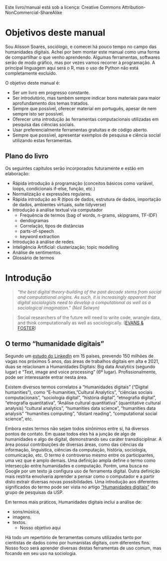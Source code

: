 Este livro/manual está sob a licença: Creative Commons Attribution-NonCommercial-ShareAlike 
<!-- Este livro é distribuído de acordo com a licença Creative Commons Attribution-NonCommercial-ShareAlike 4.0 International License (CC BY-NC-SA 4.0). -->

# Objetivos deste manual {-}
Sou Alisson Soares, sociólogo, e comecei há pouco tempo no campo das humanidades digitais. Achei por bem montar este manual como uma forma de compartilhar o que venho aprendendo. Algumas ferramentas, softwares serão de modo gráfico, mas por vezes vamos recorrer à programação. A principal linguagem aqui será o R, mas o uso de Python não está completamente excluído.

O objetivo deste manual é:

- Ser um livro em progresso constante.
- Ser introdutório, mas também sempre indicar bons materiais para maior aprofundamento dos temas tratados.
- Sempre que possível, oferecer material em português, apesar de nem sempre isto ser possível.
- Oferecer uma introdução às ferramentas computacionais utilizadas em pesquisa das ciências sociais.
- Usar preferencialmente ferramentas gratuitas e de código aberto.
<!-- - Oferecer exemplos em mais de uma linguagem de programação -->
- Sempre que possível, apresentar exemplos de pesquisa e ciência social utilizando estas ferramentas.


## Plano do livro {-}
Os seguintes capítulos serão incorporados futuramente e estão em elaboração:

- Rápida introdução à programação (conceitos básicos como variável, loops, condicionais if-else, função, etc.)
- Normalização e expressões regulares.
- Rápida introdução ao R (tipos de dados, estrutura de dados, importação de dados, ambientes virtuais, suíte tidyverse)
- Introdução à análise textual via computador
  - Frequência de termos (bag of words, n-grams, skipgrams, TF-IDF)
  - dendogramas
  - Correlação, tipos de distâncias
  - parts-of-speech
  - keyword extraction
- Introdução à análise de redes.
- Inteligência Artificial: clusterização; topic modelling
- Análise de sentimentos.
- Glossário de termos


# Introdução {#intro -} 
<!-- You can label chapter and section titles using `{#label}` after them, e.g., we can reference Chapter \@ref(intro). If you do not manually label them, there will be automatic labels anyway, e.g., Chapter \@ref(methods). -->


> _"the best digital theory-building of the past decade stems from social and computational origins. As such, it is increasingly apparent that digital sociologists need to develop a computational as well as a sociological imagination." (Neil Selwyn)_

> Social researchers of the future will need to write code, wrangle data, and think computationally as well as sociologically. ([EVANS & FOSTER](https://journals.sagepub.com/doi/pdf/10.1177/1536504219883850))

## O termo "humanidade digitais" {#HD -}
Segundo um [estudo do LinkedIn](https://www.weforum.org/agenda/2021/02/digital-ecommerce-jobs-linkedin-report) em 15 países, prevendo 150 milhões de vagas nos próximos 5 anos, das áreas de trabalhos digitais em alta e 2021, duas se relacionam a Humanidades Digitais: Big data Analytics (segundo lugar) e "Text, image and voice processing" (6º lugar). Profissionalmente, pode ser interessante entrar nesta área.

Existem diversos termos correlatos a 
"Humanidades digitais" (“Digital humanities”), como
“E-humanities, 
"Cultural Analytics",
 "ciências sociais computacionais", "sociologia digital", "história digital",
"etnografia digital", "etnografia quantitativa",
"Análise cultural quantitativa" (quantitative cultural analysis)
"cultural analytics",
"humanities data science", "humanities data analysis"
<!-- computational ___ studies -->
"humanities computing",
"distant reading",
"computational social science",
etc.

Embora estes termos não sejam todos sinônimos entre si, há diversos pontos de contato. Em quase todos eles há a junção de algo de humanidades e algo de digital, demonstrando seu caráter transdisciplinar. A área possui contribuições de diversas áreas, como das ciências da informação, linguística, ciências da computação, história, sociologia, comunicação, etc.
O termo é controverso mesmo entre os participantes, uma vez que é amplo demais. 
Uma definição ampla define o termo como intersecção entre humanidades e computação. Porém, uma busca no Google por um texto já configura uso de ferramenta digital.
Outra definição mais restrita envolveria aprender a pensar como o computador e a partir disto extrair diversas novas possibilidades.
Uma introdução aos diferentes significados do termo pode ser vista no artigo [“Humanidades digitais"](https://humanidadesdigitais.org/o-que-sao-humanidades-digitais/) do grupo de pesquisas da USP.

Em termos mais práticos, Humanidades digitais inclui a análise de:

- sons/música, 
- imagens. 
<!-- - dados geográficos/geo-localizados. -->
- textos.
	- Nosso objetivo aqui

Há todo um repertório de ferramentas comuns utilizados tanto por cientistas de dados como por humanistas digitais, com diferentes fins. Nosso foco será aprender diversas destas ferramentas de uso comum, mas focando em seu uso na sociologia.



